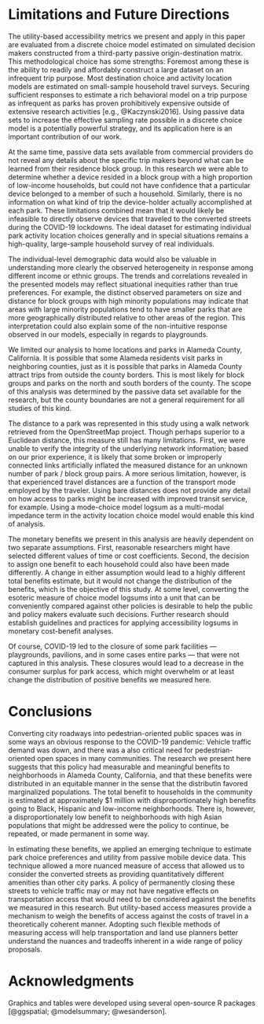 # Limitations and Future Directions {#limitations}

The utility-based accessibility metrics we present and apply in this paper are
evaluated from a discrete choice model estimated on simulated decision makers
constructed from a third-party passive origin-destination matrix. This
methodological choice has some strengths: Foremost among these is the ability to
readily and affordably construct a large dataset on an infrequent trip purpose.
Most destination choice and activity location models are estimated on
small-sample household travel surveys. Securing sufficient responses to estimate
a rich behavioral model on a trip purpose as infrequent as parks has proven
prohibitively expensive outside of extensive research activities [e.g.,
@Kaczynski2016]. Using passive data sets to increase the effective sampling rate
possible in a discrete choice model is a potentially powerful strategy, and its
application here is an important contribution of our work.

At the same time, passive data sets available from commercial providers do not
reveal any details about the specific trip makers beyond what can be learned
from their residence block group. In this research we were able to determine
whether a device resided in a block group with a high proportion of low-income
households, but could not have confidence that a particular device belonged to a
member of such a household. Similarly, there is no information on what kind of
trip the device-holder actually accomplished at each park. These limitations
combined mean that it would likely be infeasible to directly observe devices
that traveled to the converted streets during the COVID-19 lockdowns. The ideal
dataset for estimating individual park activity location choices generally and
in special situations remains a high-quality, large-sample household survey of
real individuals.

The individual-level demographic data would also be valuable in understanding
more clearly the observed heterogeneity in response among different income or
ethnic groups.  The trends and correlations revealed in the presented models may
reflect situational inequities rather than true preferences. For example, the
distinct observed parameters on size and distance for block groups with high
minority populations may indicate that areas with large minority populations
tend to have smaller parks that are more geographically distributed relative to
other areas of the region. This interpretation could also explain some of the
non-intuitive response observed in our models, especially in regards to
playgrounds.

We limited our analysis to home locations and parks in Alameda County,
California. It is possible that some Alameda residents visit parks in
neighboring counties, just as it is possible that parks in Alameda County
attract trips from outside the county borders. This is most likely for block
groups and parks on the north and south borders of the county. The scope of this
analysis was determined by the passive data set available for the research, but
the county boundaries are not a general requirement for all studies of this
kind.

The distance to a park was represented in this study using a walk network
retrieved from the OpenStreetMap project. Though perhaps superior to a Euclidean
distance, this measure still has many limitations. First, we were unable to
verify the integrity of the underlying network information; based on our prior
experience, it is likely that some broken or improperly connected links
artificially inflated the measured distance for an unknown number of park /
block group pairs. A more serious limitation, however, is that experienced
travel distances are a function of the transport mode employed by the traveler.
Using bare distances does not provide any detail on how access to parks might be
increased with improved transit service, for example. Using a mode-choice model
logsum as a multi-modal impedance term in the activity location choice model
would enable this kind of analysis.

The monetary benefits we present in this analysis are heavily dependent on
two separate assumptions. First, reasonable researchers might have selected 
different values of time or cost coefficients. Second, the decision to assign
one benefit to each household could also have been made
differently. A change in either assumption would lead to a highly different 
total benefits estimate, but it would not change the distribution of the 
benefits, which is the objective of this study. At some level, converting the
esoteric measure of choice model logsums into a unit that can be conveniently
compared against other policies is desirable to help the public and policy
makers evaluate such decisions. Further research should establish guidelines and
practices for applying accessibility logsums in monetary cost-benefit analyses.

Of course, COVID-19 led to the closure of some park facilities --- playgrounds,
pavilions, and in some cases entire parks --- that were not captured in this
analysis. These closures would lead to a decrease in the consumer surplus for
park access, which might overwhelm or at least change the distribution of
positive benefits we measured here.

# Conclusions {#conclusions}

Converting city roadways into pedestrian-oriented public spaces was in some ways
an obvious response to the COVID-19 pandemic: Vehicle traffic demand was down,
and there was a also critical need for pedestrian-oriented open spaces in many
communities. The research we present here suggests that this policy had
measurable and meaningful benefits to neighborhoods in Alameda County,
California, and that these benefits were distributed in an equitable manner in the sense that the distributin favored marginalized populations. The total benefit to households in the community is estimated
at approximately \$1 million with disproportionately high benefits going to
Black, Hispanic and low-income neighborhoods. There is, however, a
disproportionately low benefit to neighborhoods with high Asian populations that
might be addressed were the policy to continue, be repeated, or made permanent
in some way.

In estimating these benefits, we applied an emerging technique to estimate park
choice preferences and utility from passive mobile device data. This technique
allowed a more nuanced measure of access that allowed us to consider the
converted streets as providing quantitatively different amenities than other city
parks. A policy of permanently closing these streets to vehicle traffic may or
may not have negative effects on transportation access that would need to be
considered against the benefits we measured in this research. But utility-based
access measures provide a mechanism to weigh the benefits of access against the
costs of travel in a theoretically coherent manner. Adopting such flexible
methods of measuring access will help transportation and land use planners
better understand the nuances and tradeoffs inherent in a wide range of policy
proposals.



# Acknowledgments {-}

Graphics and tables were developed using several open-source R packages 
[@ggspatial; @modelsummary; @wesanderson].
